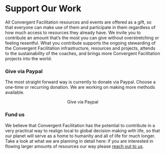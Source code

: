 
# Support Our Work

All Convergent Facilitation resources and events are offered as a gift, so that everyone can make use of them and participate in them regardless of how much access to resources they already have. We invite you to contribute an amount that’s the most you can give without overstretching or feeling resentful. What you contribute supports the ongoing stewarding of the Convergent Facilitation infrastructure, resources and projects, attends to the sustainability of the coaches, and brings more Convergent Facilitation projects into the world.

### Give via Paypal

The most straight forward way is currently to donate via Paypal. Choose a one-time or recurring donation. We are working on making more methods available.

<center><Link className="button button--primary" to="https://www.paypal.com/donate/?hosted_button_id=LHSVKUQLW9NEU">
           Give via Paypal
          </Link></center>

### Fund us

We believe that Convergent Facilitation has the potential to contribute in a very practical way to realign local to global decision making with life, so that our planet will serve as a home to humanity and all of life for much longer. Take a look at what we are planning in detail here: if you are interested in flowing larger amounts of resources our way please [reach out to us](/contact).

